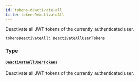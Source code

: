 ```yaml
---
id: tokens-deactivate-all
title: tokensDeactivateAll
---
```


Deactivate all JWT tokens of the currently authenticated user.

```graphql
tokensDeactivateAll: DeactivateAllUserTokens

```

### Type

#### [`DeactivateAllUserTokens`](/developer/api-reference/objects/deactivate-all-user-tokens.mdx)

Deactivate all JWT tokens of the currently authenticated user.
